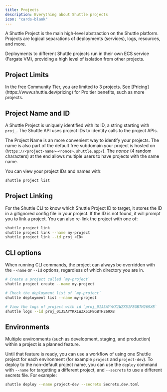 ```yaml
---
title: Projects
description: Everything about Shuttle projects
icon: "cards-blank"
---
```


A Shuttle Project is the main high-level abstraction on the Shuttle platform.
Projects are logical separations of deployments (services), logs, resources, and more.

Deployments to different Shuttle projects run in their own ECS service (Fargate VM), providing a high level of isolation from other projects.

## Project Limits

<Info>
In the free Community Tier, you are limited to 3 projects.
See [Pricing](https://www.shuttle.dev/pricing) for Pro tier benefits, such as more projects.
</Info>

<Snippet file="project-gc.mdx" />

## Project Name and ID

A Shuttle Project is uniquely identified with its ID, a string starting with `proj_`.
The Shuttle API uses project IDs to identify calls to the project APIs.

The Project Name is an more convenient way to identify your projects.
The name is also part of the default free subdomain your project is hosted on (`https://<project-name>-<nonce>.shuttle.app/`).
The *nonce* (4 random characters) at the end allows multiple users to have projects with the same name.

You can view your project IDs and names with:

```sh
shuttle project list
```

## Project Linking

For the Shuttle CLI to know which Shuttle Project ID to target, it stores the ID in a gitignored config file in your project.
If the ID is not found, it will prompt you to link a project.
You can also re-link the project with one of:

```sh
shuttle project link
shuttle project link --name my-project
shuttle project link --id proj_<ID>
```

## CLI options

When running CLI commands, the project can always be overridden with the `--name` or `--id` options, regardless of which directory you are in.

```bash
# Create a project called `my-project`
shuttle project create --name my-project

# Check the deployment list of `my-project`
shuttle deployment list --name my-project

# View the logs of project with id `proj_01J5AYYKX1WZX51F8GBTH269XB`
shuttle logs --id proj_01J5AYYKX1WZX51F8GBTH269XB
```

## Environments

Multiple environments (such as development, staging, and production) within a project is a planned feature.

Until that feature is ready, you can use a workflow of using one Shuttle project for each environment (for example `project` and `project-dev`).
To deploy to the non-default project name, you can use the `deploy` command with `--name` for targetting a different project, and `--secrets` to use a different secrets file. For example:

```sh
shuttle deploy --name project-dev --secrets Secrets.dev.toml
```
